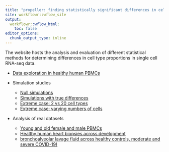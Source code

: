 ```yaml
---
title: "propeller: finding statistically significant differences in cell type populations in single cell data"
site: workflowr::wflow_site
output:
  workflowr::wflow_html:
    toc: false
editor_options:
  chunk_output_type: inline
---
```


The website hosts the analysis and evaluation of different statistical methods for 
determining differences in cell type proportions in single cell RNA-seq data. 


* [Data exploration in healthy human PBMCs](pbmcJP.html)

* Simulation studies 
  + [Null simulations]()
  + [Simulations with true differences]()
  + [Extreme case: 2 vs 20 cell types]()
  + [Extreme case: varying numbers of cells]()

* Analysis of real datasets
  + [Young and old female and male PBMCs]()
  + [Healthy human heart biopsies across development]()
  + [bronchoalveolar lavage fluid across healthy controls, moderate and severe COVID-19)]()

